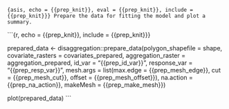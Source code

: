 ```{asis, echo = {{prep_knit}}, eval = {{prep_knit}}, include = {{prep_knit}}}
Prepare the data for fitting the model and plot a summary.
```

```{r, echo = {{prep_knit}}, include = {{prep_knit}}}

prepared_data <- disaggregation::prepare_data(polygon_shapefile = shape,
                                     covariate_rasters = covariates_prepared,
                                     aggregation_raster = aggregation_prepared,
                                     id_var = "{{prep_id_var}}",
                                     response_var = "{{prep_resp_var}}",
                                     mesh.args = list(max.edge = {{prep_mesh_edge}},
                                                      cut = {{prep_mesh_cut}},
                                                      offset = {{prep_mesh_offset}}),
                                     na.action = {{prep_na_action}},
                                     makeMesh = {{prep_make_mesh}})

plot(prepared_data)
```
